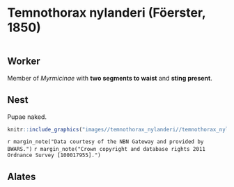# **Temnothorax nylanderi** (Föerster, 1850)

```marginfigure
```

## Worker
Member of *Myrmicinae* with **two segments to waist** and **sting present**.

## Nest
Pupae naked.

```r
knitr::include_graphics("images//temnothorax_nylanderi//temnothorax_nylanderi_map.png")
```
`r margin_note("Data courtesy of the NBN Gateway and provided by BWARS.")`
`r margin_note("Crown copyright and database rights 2011 Ordnance Survey [100017955].")`

## Alates

\pagebreak